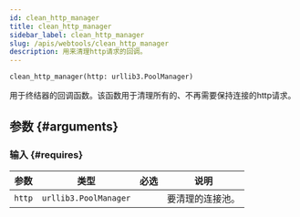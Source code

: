 ```yaml
---
id: clean_http_manager
title: clean_http_manager
sidebar_label: clean_http_manager
slug: /apis/webtools/clean_http_manager
description: 用来清理http请求的回调。
---
```




<APITopBar type="func" isPrivate={true} source="webtools.clean_http_manager" />

```python
clean_http_manager(http: urllib3.PoolManager)
```

用于终结器的回调函数。该函数用于清理所有的、不再需要保持连接的http请求。

## 参数 {#arguments}

### 输入 {#requires}

|  参数  |         类型          |               必选                | <center>说明</center> |
| :----: | :-------------------: | :-------------------------------: | :-------------------- |
| `http` | `urllib3.PoolManager` | <InlineIcon icon={vsiCheckIcon}/> | 要清理的连接池。      |
